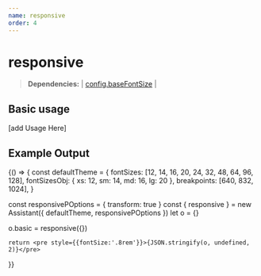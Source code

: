 ```yaml
---
name: responsive
order: 4
---
```



# responsive

>**Dependencies:** | [config.baseFontSize](config#basefontsize) |

## Basic usage
[add Usage Here]
## Example Output
<Playground>
   {() => {
const defaultTheme = {
  fontSizes: [12, 14, 16, 20, 24, 32, 48, 64, 96, 128],
  fontSizesObj: { xs: 12, sm: 14, md: 16, lg: 20 },
  breakpoints: [640, 832, 1024],
}

const responsivePOptions = { transform: true }
const { responsive } = new Assistant({ defaultTheme, responsivePOptions })
let o = {}

o.basic = responsive({})

    return <pre style={{fontSize:'.8rem'}}>{JSON.stringify(o, undefined, 2)}</pre>
  }}

</Playground>

